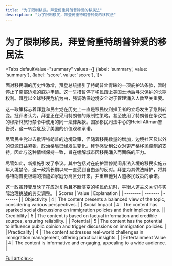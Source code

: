 ```yaml
---
title: "为了限制移民，拜登倚重特朗普钟爱的移民法"
description: "为了限制移民，拜登倚重特朗普钟爱的移民法"
---
```



# 为了限制移民，拜登倚重特朗普钟爱的移民法


<Tabs
	defaultValue="summary"
	values={[
	{label: 'summary', value: 'summary'},
	{label: 'score', value: 'score'},
]}>
<TabItem value="summary">


面对移民潮的历史性激增，拜登总统援引了特朗普曾青睐的一项庇护法条款，暂时停止了南部边境的庇护申请。这一举措暂停了移民踏上美国土地后寻求保护的长期权利。拜登以全球移民危机为由，强调确保边境安全对于管理涌入人数至关重要。

这一政策标志着拜登和民主党在历史上一直是移民权利捍卫者的立场发生了急剧转变。批评者认为，拜登正在采用特朗普的限制性策略，甚至使用了特朗普在争议性的穆斯林旅行禁令中使用的同一法律条款。国家移民司法中心的Heidi Altman警告说，这一转变危及了美国的价值观和承诺。

尽管民主党过去批评特朗普的边境政策，但随着移民数量的增加，边境社区及以外的资源日益紧张，政治格局已经发生变化。拜登感受到公众对更严格移民控制的支持，因此与这种情绪保持一致，旨在缓解城市因移民涌入而面临的压力。

尽管如此，新措施引发了争议。其中包括对在庇护暂停期间非法入境的移民实施五年入境禁令，这一政策长期以来一直受到自由派的反对。拜登为其做法辩护，将其与特朗普更极端的措施如家庭分离区分开来，并重申他对人道移民政策的承诺。

这一政策转变反映了在应对复杂且不断演变的移民危机时，平衡人道主义关切与实际治理挑战的务实调整。
</TabItem>
<TabItem value="score">
	| Scores     | Value   | Explanation |
	| -------- | ------- | ------- |
	| Objectivity  | 4    | The content presents a balanced view of the topic, considering various perspectives.    |
	| Social Impact | 4     | The content has sparked social discussions on immigration policies and their implications.    |
	| Credibility    | 5    | The content is based on factual information and credible sources, ensuring reliability.    |
	| Potential    | 5    | The content has the potential to influence public opinion and trigger discussions on immigration policies.    |
	| Practicality    | 4    | The content addresses real-world challenges in immigration management, offering practical insights.    |
	| Entertainment Value    | 4    | The content is informative and engaging, appealing to a wide audience.    |
</TabItem>
</Tabs>

[Full article>>](https://www.nytimes.com/2024/06/04/us/politics/biden-migrants-trump.html)
